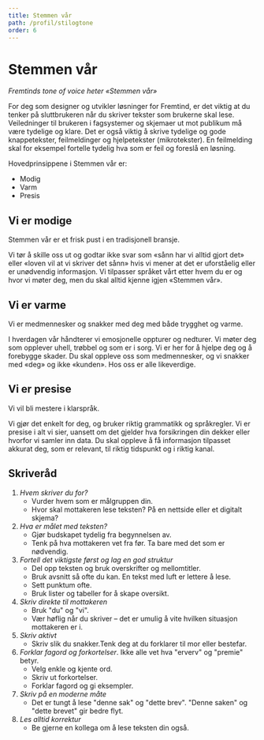 ```yaml
---
title: Stemmen vår
path: /profil/stilogtone
order: 6
---
```


# Stemmen vår

_Fremtinds tone of voice heter «Stemmen vår»_

For deg som designer og utvikler løsninger for Fremtind, er det viktig at du tenker på sluttbrukeren når du skriver tekster som brukerne skal lese. Veiledninger til brukeren i fagsystemer og skjemaer ut mot publikum må være tydelige og klare. Det er også viktig å skrive tydelige og gode knappetekster, feilmeldinger og hjelpetekster (mikrotekster). En feilmelding skal for eksempel fortelle tydelig hva som er feil og foreslå en løsning.

Hovedprinsippene i Stemmen vår er:

-   Modig
-   Varm
-   Presis

## Vi er modige

Stemmen vår er et frisk pust i en tradisjonell bransje.

Vi tør å skille oss ut og godtar ikke svar som «sånn har vi alltid gjort det» eller «loven vil at vi skriver det sånn» hvis vi mener at det er uforståelig eller er unødvendig informasjon.
Vi tilpasser språket vårt etter hvem du er og hvor vi møter deg, men du skal alltid kjenne igjen «Stemmen vår».

## Vi er varme

Vi er medmennesker og snakker med deg med både trygghet og varme.

I hverdagen vår håndterer vi emosjonelle oppturer og nedturer. Vi møter deg som opplever uhell, trøbbel og som er i sorg. Vi er her for å hjelpe deg og å forebygge skader.
Du skal oppleve oss som medmennesker, og vi snakker med «deg» og ikke «kunden». Hos oss er alle likeverdige.

## Vi er presise

Vi vil bli mestere i klarspråk.

Vi gjør det enkelt for deg, og bruker riktig grammatikk og språkregler.
Vi er presise i alt vi sier, uansett om det gjelder hva forsikringen din dekker eller hvorfor vi samler inn data. Du skal oppleve å få informasjon tilpasset akkurat deg, som er relevant, til riktig tidspunkt og i riktig kanal.

## Skriveråd

1. _Hvem skriver du for?_
    - Vurder hvem som er målgruppen din.
    - Hvor skal mottakeren lese teksten? På en nettside eller et digitalt skjema?    
2. _Hva er målet med teksten?_
    - Gjør budskapet tydelig fra begynnelsen av.
    - Tenk på hva mottakeren vet fra før. Ta bare med det som er nødvendig.
3. _Fortell det viktigste først og lag en god struktur_
    - Del opp teksten og bruk overskrifter og mellomtitler.
    - Bruk avsnitt så ofte du kan. En tekst med luft er lettere å lese.
    - Sett punktum ofte.
    - Bruk lister og tabeller for å skape oversikt.
4. _Skriv direkte til mottakeren_
    - Bruk "du" og "vi".
    - Vær høflig når du skriver – det er umulig å vite hvilken situasjon mottakeren er i.
5. _Skriv aktivt_
    - Skriv slik du snakker.Tenk deg at du forklarer til mor eller bestefar.
6. _Forklar fagord og forkortelser_. Ikke alle vet hva "erverv" og "premie" betyr.
    - Velg enkle og kjente ord.
    - Skriv ut forkortelser.
    - Forklar fagord og gi eksempler.
7. _Skriv på en moderne måte_
    - Det er tungt å lese "denne sak" og "dette brev". "Denne saken" og "dette brevet" gir bedre flyt.
8. _Les alltid korrektur_
    - Be gjerne en kollega om å lese teksten din også.
